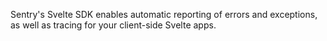 <Note>

Sentry's Svelte SDK enables automatic reporting of errors and exceptions, as well as tracing for your client-side Svelte apps.

</Note>

